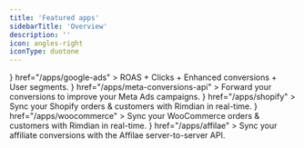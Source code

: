 ```yaml
---
title: 'Featured apps'
sidebarTitle: 'Overview'
description: ''
icon: angles-right
iconType: duotone
---
```


<CardGroup cols={2}>
  <Card
    title="Google Ads"
    icon={<svg width="24px" height="24px" viewBox="0 0 24 24" version="1.1" xmlns="http://www.w3.org/2000/svg" xmlnsXlink="http://www.w3.org/1999/xlink">
    <g id="Artboard" stroke="none" stroke-width="1" fill="none" fill-rule="evenodd">
        <g id="Group" transform="translate(0.000000, 1.000000)" fill-rule="nonzero">
            <path d="M8.25140686,2.77043267 C8.48214466,2.1594591 8.79940914,1.5969755 9.27049881,1.14116982 C11.1548575,-0.711146878 14.2698178,-0.245643206 15.5484898,2.08187515 C16.5098973,3.84690991 17.5289892,5.5731527 18.519239,7.31879147 L23.4801017,16.0275893 C24.8549144,18.4617856 23.3647328,21.5360495 20.6343355,21.9530632 C18.9614864,22.205211 17.3943922,21.4293715 16.5291254,19.9164846 L12.1643354,12.274466 C12.1354932,12.216278 12.0970369,12.1677881 12.0585806,12.1192981 C11.9047554,11.9932242 11.8374568,11.8089623 11.7413161,11.6440964 L8.53021504,6.02895837 C8.15526611,5.36949484 7.98221276,4.65184334 8.00144091,3.89539988 C8.03028314,3.50748015 8.07835351,3.11956042 8.25140686,2.77043267" id="Path" fill="#3C8BD9"></path>
            <path d="M8.16972878,3 C8.08311461,3.35768556 8.00612423,3.71537113 7.98687664,4.09292811 C7.95800525,4.92752776 8.16010499,5.70251315 8.56430446,6.42781999 L11.7305337,12.081239 C11.8267717,12.2501461 11.903762,12.4190532 12,12.5780245 L10.2580927,15.6680304 L7.82327209,20 C7.7847769,20 7.77515311,19.9801286 7.76552931,19.9503214 C7.75590551,19.8708358 7.7847769,19.8012858 7.8040245,19.7218001 C8.19860017,18.2314436 7.87139108,16.9099942 6.88013998,15.7773232 C6.27384077,15.0917592 5.50393701,14.7042665 4.61854768,14.5751023 C3.46369204,14.4061952 2.44356955,14.7142022 1.52930884,15.4593805 C1.36570429,15.5885447 1.25984252,15.7773232 1.06736658,15.8766803 C1.02887139,15.8766803 1.0096238,15.8568089 1,15.8270018 L2.37620297,13.3530099 L8.1023622,3.10929281 C8.1216098,3.06954997 8.15048119,3.03974284 8.16972878,3" id="Path" fill="#FABC04"></path>
            <path d="M1.12951425,14.5116046 L1.74870675,13.957378 C4.38842217,11.8708782 8.3534268,13.3814172 8.9291672,16.6850419 C9.07038655,17.4783465 8.99434536,18.2390495 8.75535878,18.9997526 C8.74449575,19.0649557 8.73363273,19.1192916 8.71190668,19.1844948 C8.61413944,19.3583697 8.52723523,19.5431119 8.41860496,19.7169869 C7.45179561,21.3144633 6.02873915,22.1077679 4.16029861,21.9882289 C2.02028241,21.8360883 0.336513321,20.2277447 0.0432116083,18.0977761 C-0.0980077349,17.0653934 0.108389767,16.0982138 0.64067806,15.2071045 C0.749308324,15.0114951 0.879664641,14.8376202 0.999157932,14.6420108 C1.05347306,14.598542 1.03174701,14.5116046 1.12951425,14.5116046" id="Path" fill="#34A852"></path>
            <path d="M1.05,14.975 C1.01414298,15 1.01414298,15.04375 0.951393202,15.05 C0.942428948,15.00625 0.978285965,14.98125 1.01414298,14.95 L1.05,14.975" id="Path" fill="#FABC04"></path>
            <path d="M7.96828427,20.05 C7.92828427,20.0088235 7.96828427,19.9794118 8.00828427,19.95 L8.04828427,19.9735294 L7.96828427,20.05" id="Path" fill="#E1C025"></path>
        </g>
    </g>
</svg>}
    href="/apps/google-ads"
  >
    ROAS + Clicks + Enhanced conversions + User segments.
  </Card>
  <Card
    title="Meta Conversions API"
    icon={<svg width="24px" height="24px" viewBox="0 0 24 24" version="1.1" xmlns="http://www.w3.org/2000/svg" xmlnsXlink="http://www.w3.org/1999/xlink">
    <defs>
        <linearGradient x1="13.8784354%" y1="55.9337491%" x2="89.143574%" y2="58.6936324%" id="linearGradient-1">
            <stop stopColor="#0064E1" offset="0%"></stop>
            <stop stopColor="#0064E1" offset="40%"></stop>
            <stop stopColor="#0073EE" offset="83%"></stop>
            <stop stopColor="#0082FB" offset="100%"></stop>
        </linearGradient>
        <linearGradient x1="54.3150272%" y1="82.782443%" x2="54.3150272%" y2="39.3067715%" id="linearGradient-2">
            <stop stopColor="#0082FB" offset="0%"></stop>
            <stop stopColor="#0064E0" offset="100%"></stop>
        </linearGradient>
    </defs>
    <g id="Artboard" stroke="none" stroke-width="1" fill="none" fill-rule="evenodd">
        <path d="M2.60188482,14.551623 C2.60188482,15.4714136 2.80376963,16.1775916 3.06764398,16.6048168 C3.41361257,17.1643979 3.92963351,17.401466 4.45570681,17.401466 C5.13424084,17.401466 5.75497382,17.233089 6.95120419,15.5786387 C7.9095288,14.2525654 9.03874346,12.3912042 9.79853403,11.2242932 L11.0852356,9.24732984 C11.9790576,7.87434555 13.0136126,6.34806283 14.1997906,5.31350785 C15.1681675,4.46910995 16.2127749,4 17.2640838,4 C19.0291099,4 20.7103665,5.02282723 21.9970681,6.94115183 C23.4052356,9.04209424 24.0887958,11.688377 24.0887958,14.419267 C24.0887958,16.0427225 23.7687958,17.2356021 23.2242932,18.1780105 C22.6982199,19.0894241 21.6728796,20 19.9480628,20 L19.9480628,17.401466 C21.4249215,17.401466 21.7935079,16.0443979 21.7935079,14.4913089 C21.7935079,12.2781152 21.2774869,9.82198953 20.140733,8.06701571 C19.3340314,6.82219895 18.2885864,6.06157068 17.1384293,6.06157068 C15.8944503,6.06157068 14.8934031,6.99979058 13.768377,8.67267016 C13.1702618,9.56146597 12.5562304,10.6446073 11.8668063,11.8668063 L11.1078534,13.2113089 C9.58324607,15.914555 9.19706806,16.5302618 8.4347644,17.5463874 C7.09863874,19.3256545 5.95769634,20 4.45570681,20 C2.6739267,20 1.54722513,19.2284817 0.849424084,18.0657592 C0.279790576,17.1183246 3.55271368e-15,15.8751832 3.55271368e-15,14.4586387 L2.60188482,14.551623 Z" id="Logo0" fill="#0081FB" fill-rule="nonzero"></path>
        <path d="M2.05151832,7.12460733 C3.24439791,5.28586387 4.96586387,4 6.94031414,4 C8.08376963,4 9.22052356,4.33842932 10.4075393,5.30764398 C11.7059686,6.36732984 13.0898429,8.11225131 14.8163351,10.9880628 L15.4353927,12.0201047 C16.9298429,14.5097382 17.7801047,15.7905759 18.2776963,16.394555 C18.9176963,17.1702618 19.3658639,17.401466 19.9480628,17.401466 C21.4249215,17.401466 21.7935079,16.0443979 21.7935079,14.4913089 L24.0887958,14.419267 C24.0887958,16.0427225 23.7687958,17.2356021 23.2242932,18.1780105 C22.6982199,19.0894241 21.6728796,20 19.9480628,20 C18.8758115,20 17.9258639,19.7671204 16.8753927,18.7761257 C16.0678534,18.0154974 15.1237696,16.6642932 14.3974869,15.4496335 L12.2370681,11.8408377 C11.153089,10.0297382 10.1587435,8.67937173 9.58324607,8.0678534 C8.96418848,7.41026178 8.16837696,6.61612565 6.89842932,6.61612565 C5.87057592,6.61612565 4.99769634,7.3373822 4.26722513,8.44062827 L2.05151832,7.12460733 Z" id="Logo1" fill="url(#linearGradient-1)" fill-rule="nonzero"></path>
        <path d="M6.89842932,6.61612565 C5.87057592,6.61612565 4.99769634,7.3373822 4.26722513,8.44062827 C3.23434555,9.99958115 2.60188482,12.3216754 2.60188482,14.551623 C2.60188482,15.4714136 2.80376963,16.1775916 3.06764398,16.6048168 L0.849424084,18.0657592 C0.279790576,17.1183246 -1.24344979e-14,15.8751832 -1.24344979e-14,14.4586387 C-1.24344979e-14,11.8827225 0.707015707,9.19790576 2.05151832,7.12460733 C3.24439791,5.28586387 4.96586387,4 6.94031414,4 L6.89842932,6.61612565 Z" id="Logo2" fill="url(#linearGradient-2)" fill-rule="nonzero"></path>
    </g>
</svg>}
    href="/apps/meta-conversions-api"
  >
    Forward your conversions to improve your Meta Ads campaigns.
  </Card>
  <Card
    title="Shopify"
    icon={<svg width="24px" height="24px" viewBox="0 0 24 24" version="1.1" xmlns="http://www.w3.org/2000/svg" xmlnsXlink="http://www.w3.org/1999/xlink">
    <g id="Artboard" stroke="none" stroke-width="1" fill="none" fill-rule="evenodd">
        <g id="shopify-icon" transform="translate(1.911875, 0.000000)" fill-rule="nonzero">
            <path d="M18.470625,4.6815 C18.453,4.575375 18.366375,4.494 18.259125,4.483875 C18.17475,4.47 16.320375,4.342875 16.320375,4.342875 L14.906625,2.929125 C14.779125,2.788125 14.497125,2.829375 14.390625,2.858625 C14.37675,2.858625 14.108625,2.943 13.669875,3.0855 C13.2435,1.85175 12.488625,0.72075 11.158875,0.72075 L11.04525,0.72075 C10.66425,0.226875 10.19775,0 9.804,0 C6.708,0.013875 5.23275,3.874875 4.76625,5.84775 L2.6025,6.5115 C1.93875,6.723 1.914375,6.738375 1.825125,7.371375 L0,21.440625 L13.6755,24 L21.086625,22.4025 C21.086625,22.388625 18.484125,4.816125 18.470625,4.681875 L18.470625,4.6815 Z M12.911625,3.3225 C12.56775,3.436125 12.1755,3.549375 11.752875,3.676875 L11.752875,3.421875 C11.7653893,2.78556021 11.6700409,2.15172172 11.470875,1.54725 C12.163875,1.65375 12.629625,2.431125 12.912,3.322125 L12.911625,3.3225 Z M10.636125,1.71075 C10.86225,2.3775 10.96725,3.0795 10.945875,3.783375 L10.945875,3.910875 L8.55525,4.647 C9.02325,2.8995 9.8865,2.03625 10.6365,1.71075 L10.636125,1.71075 Z M9.717375,0.850875 C9.85880491,0.853884232 9.99628946,0.898061732 10.113,0.978 C9.1155,1.44225 8.061,2.61525 7.60875,4.963125 L5.716875,5.542875 C6.2505,3.76125 7.4955,0.8475 9.71625,0.8475 L9.717375,0.850875 Z" id="Shape" fill="#95BF47"></path>
            <path d="M18.259125,4.483875 C18.17475,4.47 16.320375,4.342875 16.320375,4.342875 L14.906625,2.929125 C14.854125,2.875875 14.782875,2.8455 14.709,2.84475 L13.677,24 L21.088125,22.4025 L18.470625,4.69575 C18.4532155,4.58696391 18.3679111,4.50165951 18.259125,4.48425 L18.259125,4.483875 Z" id="Path" fill="#5E8E3E"></path>
            <path d="M11.15925,8.58375 L10.239,11.2995 C9.682875,11.03025 9.075,10.8855 8.457,10.874625 C7.014,10.874625 6.9435,11.779125 6.9435,12.006375 C6.9435,13.243125 10.182,13.717875 10.182,16.63125 C10.182,18.9225 8.725125,20.3925 6.7695,20.3925 C4.422,20.3925 3.219375,18.935625 3.219375,18.935625 L3.84375,16.854375 C3.84375,16.854375 5.07375,17.915625 6.121125,17.915625 C6.37413801,17.9252707 6.62007059,17.8309204 6.80170974,17.6545236 C6.98334889,17.4781268 7.08485897,17.235062 7.082625,16.981875 C7.082625,15.354375 4.423875,15.28425 4.423875,12.625125 C4.423875,10.389375 6.035625,8.211375 9.274125,8.211375 C10.546875,8.230125 11.155875,8.582625 11.155875,8.582625 L11.15925,8.58375 Z" id="Path" fill="#FFFFFF"></path>
        </g>
    </g>
</svg>}
    href="/apps/shopify"
  >
    Sync your Shopify orders & customers with Rimdian in real-time.
  </Card>
  <Card
    title="WooCommerce"
    icon={<svg width="24px" height="24px" viewBox="0 0 24 24" version="1.1" xmlns="http://www.w3.org/2000/svg" xmlnsXlink="http://www.w3.org/1999/xlink">
      <g stroke="none" stroke-width="1" fill="none" fill-rule="evenodd">
          <g transform="translate(0.000000, 5.000000)" fill-rule="nonzero">
              <path d="M2.22728364,0 L21.7628504,0 C22.999128,0 24,0.980733138 24,2.1923405 L24,9.50001969 C24,10.7115352 22.9992217,11.6923602 21.7628504,11.6923602 L14.757215,11.6923602 L15.7188059,14 L11.4898498,11.6923602 L2.23722111,11.6923602 C1.00094355,11.6923602 0,10.7116271 0,9.50001969 L0,2.1923405 C-0.00974031361,0.990379694 0.991099828,0 2.22737739,0 L2.22728364,0 Z" id="Path" fill="#7F54B3"></path>
              <path d="M1.16316595,1.68073095 C1.29593912,1.50436285 1.49510343,1.41153143 1.76064977,1.39296871 C2.24432542,1.35583793 2.51935881,1.57862263 2.58574995,2.06132461 C2.87974833,4.00144511 3.20219876,5.64443727 3.54365975,6.9904795 L5.62060432,3.11960459 C5.81028158,2.76685947 6.04737587,2.58120555 6.33189632,2.56264283 C6.74918993,2.5347943 7.00524922,2.794708 7.10957034,3.34239287 C7.34666464,4.57702311 7.65015008,5.625937 8.0105396,6.51705441 C8.25712095,4.1592059 8.67441456,2.46055235 9.26244779,1.41154927 C9.40470801,1.15163556 9.61335026,1.02167871 9.88838365,1.00310707 C10.106513,0.984541678 10.3056773,1.049521 10.4858675,1.18876099 C10.6660577,1.32800366 10.7609009,1.50437177 10.7798659,1.71787422 C10.7893493,1.88496543 10.7608981,2.02419918 10.6850227,2.16344185 C10.3151552,2.83179775 10.0116698,3.95504278 9.76511576,5.51445366 C9.52802147,7.02756925 9.44266533,8.20644891 9.49956942,9.05118183 C9.51853715,9.283247 9.4806017,9.48747256 9.38576124,9.66384067 C9.27195307,9.8680573 9.1012408,9.97945144 8.88312061,9.99801416 C8.63653926,10.0165795 8.38047997,9.90519166 8.13389863,9.65455485 C7.25190347,8.77269649 6.5500803,7.454592 6.03799818,5.70009866 C5.42154937,6.88825522 4.96635311,7.77946183 4.67235473,8.37354011 C4.11281,9.422454 3.63862141,9.96087089 3.24027456,9.98870158 C2.98420616,10.007267 2.76607686,9.79376184 2.5763996,9.34819421 C2.09272396,8.13211776 1.5711001,5.78363535 1.01153715,2.30265776 C0.9736017,2.06130677 1.03050488,1.84780432 1.16327531,1.68071311 L1.16316595,1.68073095 Z M21.5443807,3.13809595 C21.2029652,2.55328565 20.7003155,2.20050484 20.026999,2.06126217 C19.8468088,2.02413139 19.6760966,2.00556599 19.5148714,2.00556599 C18.6044242,2.00556599 17.8647075,2.46970526 17.2861886,3.39799271 C16.7930259,4.18701965 16.5464446,5.05962787 16.5464446,6.01568357 C16.5464446,6.73045072 16.6981827,7.3430828 17.0016682,7.85366899 C17.3430836,8.43847929 17.8457333,8.7912601 18.5190498,8.93050277 C18.69924,8.96763355 18.8699523,8.98619895 19.0311775,8.98619895 C19.9510844,8.98619895 20.6908193,8.52205968 21.2598602,7.59377223 C21.7530229,6.79545948 21.9996043,5.92286018 21.9996043,4.96680447 C22.0090877,4.2427515 21.8478661,3.63940525 21.5443807,3.13809595 Z M20.3494312,5.70940232 C20.2166581,6.32206115 19.9795638,6.77687 19.6286613,7.08327524 C19.3536279,7.32462623 19.0975686,7.42673455 18.8604652,7.3803233 C18.6328489,7.33390937 18.4431716,7.13897231 18.3009205,6.77695028 C18.1871123,6.48918804 18.1302082,6.2014258 18.1302082,5.93222628 C18.1302082,5.7001611 18.149176,5.46808701 18.1965957,5.25459347 C18.2819509,4.87399981 18.4431771,4.50269197 18.6992364,4.149929 C19.0121997,3.69507556 19.3441372,3.50942163 19.68558,3.57440452 C19.9131963,3.62081845 20.1028736,3.81575551 20.2451247,4.17777754 C20.3589329,4.46553978 20.415837,4.75330202 20.415837,5.02250154 C20.415837,5.26385253 20.3968692,5.4959177 20.3494495,5.70942016 L20.3494312,5.70940232 Z M15.6074542,3.13809595 C15.2660388,2.55328565 14.753902,2.20050484 14.0900726,2.06126217 C13.9098824,2.02413139 13.7391701,2.00556599 13.5779449,2.00556599 C12.6674977,2.00556599 11.927781,2.46970526 11.3492622,3.39799271 C10.8560995,4.18701965 10.6095181,5.05962787 10.6095181,6.01568357 C10.6095181,6.73045072 10.7612563,7.3430828 11.0647417,7.85366899 C11.4061571,8.43847929 11.9088069,8.7912601 12.5821233,8.93050277 C12.7623135,8.96763355 12.9330258,8.98619895 13.094251,8.98619895 C14.0141579,8.98619895 14.7538929,8.52205968 15.3229338,7.59377223 C15.8160965,6.79545948 16.0626778,5.92286018 16.0626778,4.96680447 C16.0626778,4.2427515 15.9109396,3.63940525 15.6074542,3.13809595 L15.6074542,3.13809595 Z M14.4030268,5.70940232 C14.2702537,6.32206115 14.0331594,6.77687 13.6822569,7.08327524 C13.4072235,7.32462623 13.1511642,7.42673455 12.9140608,7.3803233 C12.6864445,7.33390937 12.4967672,7.13897231 12.3545161,6.77695028 C12.2407079,6.48918804 12.1838038,6.2014258 12.1838038,5.93222628 C12.1838038,5.7001611 12.2027716,5.46808701 12.2501913,5.25459347 C12.3355456,4.87399981 12.4967727,4.50269197 12.752832,4.149929 C13.0657953,3.69507556 13.3977328,3.50942163 13.7391756,3.57440452 C13.9667919,3.62081845 14.1564692,3.81575551 14.2987203,4.17777754 C14.4125285,4.46553978 14.4694326,4.75330202 14.4694326,5.02250154 C14.478916,5.26385253 14.4504648,5.4959177 14.4030451,5.70942016 L14.4030268,5.70940232 Z" id="Shape" fill="#FFFFFF"></path>
          </g>
      </g>
    </svg>}
    href="/apps/woocommerce"
  >
    Sync your WooCommerce orders & customers with Rimdian in real-time.
  </Card>
  <Card
    title="Affilae"
    icon={<svg width="24px" height="24px" viewBox="0 0 24 24" version="1.1" xmlns="http://www.w3.org/2000/svg" xmlns:xlink="http://www.w3.org/1999/xlink">
    <g stroke="none" stroke-width="1" fill="none" fill-rule="evenodd">
        <g transform="translate(0.000000, 4.000000)" fill="#FF8B49" fill-rule="nonzero">
            <path d="M19.7559494,10.902767 C18.9630918,12.5272798 18.279758,13.8361263 18.2035675,14.1927124 C18.1357103,14.5118862 18.2208294,14.8684723 18.5833296,14.8684723 C19.8351161,14.8684723 21.7642838,11.8953624 22.5154748,11.0220187 L23.3833324,11.4996103 C21.7154743,14.1927124 18.1946389,18 14.9238037,18 C11.8946353,18 11.4232064,16.0586516 12.5095166,13.4409587 L12.4446356,13.3620421 C10.6089203,15.8996493 7.5743947,18 4.547012,18 C0.589866862,18 -0.544657602,15.3828917 0.227366653,11.7766952 C1.47736737,5.94914263 8.40415709,0 14.5023749,0 C15.8749947,0 17.0779716,0.0397505846 18.0619008,0.91309431 C18.8994012,0.395752143 19.1845205,0 20.0333305,0 L25,0 L19.7559494,10.902767 L19.7559494,10.902767 Z M8.1255855,15.6196415 C11.4368969,15.6196415 16.322614,4.32112237 16.6714238,2.69602494 C16.8833286,1.70693687 16.5880904,1.38717849 15.5779708,1.38717849 C12.1059449,1.38717849 7.34641838,10.7840998 6.80237045,13.3217069 C6.49522741,14.7492206 6.87379906,15.6196415 8.1255855,15.6196415 Z" id="Shape"></path>
        </g>
    </g>
</svg>}
    href="/apps/affilae"
  >
    Sync your affiliate conversions with the Affilae server-to-server API.
  </Card>
</CardGroup>